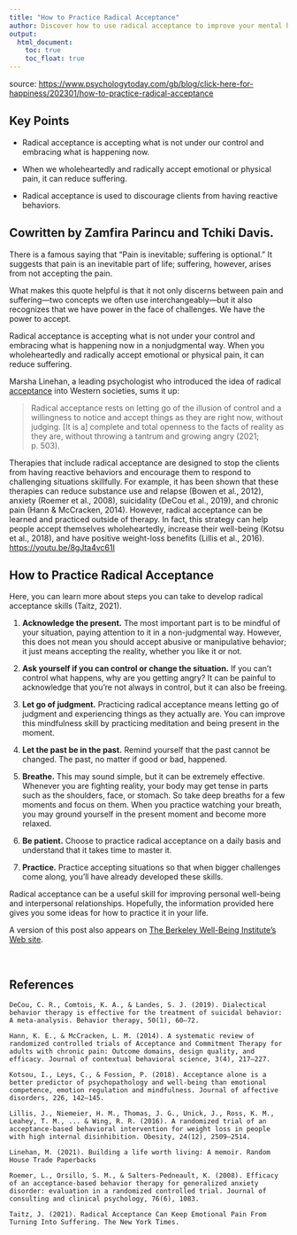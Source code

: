 ```yaml
---
title: "How to Practice Radical Acceptance"
author: Discover how to use radical acceptance to improve your mental health.
output: 
  html_document:
    toc: true
    toc_float: true
---
```


source: <https://www.psychologytoday.com/gb/blog/click-here-for-happiness/202301/how-to-practice-radical-acceptance>

## Key Points

-   Radical acceptance is accepting what is not under our control and embracing what is happening now.

-   When we wholeheartedly and radically accept emotional or physical pain, it can reduce suffering.

-   Radical acceptance is used to discourage clients from having reactive behaviors.

## Cowritten by Zamfira Parincu and Tchiki Davis.

There is a famous saying that “Pain is inevitable; suffering is optional.” It suggests that pain is an inevitable part of life; suffering, however, arises from not accepting the pain.

What makes this quote helpful is that it not only discerns between pain and suffering—two concepts we often use interchangeably—but it also recognizes that we have power in the face of challenges. We have the power to accept.

Radical acceptance is accepting what is not under your control and embracing what is happening now in a nonjudgmental way. When you wholeheartedly and radically accept emotional or physical pain, it can reduce suffering.

Marsha Linehan, a leading psychologist who introduced the idea of radical [acceptance](https://www.berkeleywellbeing.com/acceptance.html) into Western societies, sums it up:

> Radical acceptance rests on letting go of the illusion of control and a willingness to notice and accept things as they are right now, without judging. [It is a] complete and total openness to the facts of reality as they are, without throwing a tantrum and growing angry (2021; p. 503).

Therapies that include radical acceptance are designed to stop the clients from having reactive behaviors and encourage them to respond to challenging situations skillfully. For example, it has been shown that these therapies can reduce substance use and relapse (Bowen et al., 2012), anxiety (Roemer et al., 2008), suicidality (DeCou et al., 2019), and chronic pain (Hann & McCracken, 2014). However, radical acceptance can be learned and practiced outside of therapy. In fact, this strategy can help people accept themselves wholeheartedly, increase their well-being (Kotsu et al., 2018), and have positive weight-loss benefits (Lillis et al., 2016). <https://youtu.be/8gJta4vc61I>

## How to Practice Radical Acceptance

Here, you can learn more about steps you can take to develop radical acceptance skills (Taitz, 2021).

1.  **Acknowledge the present.** The most important part is to be mindful of your situation, paying attention to it in a non-judgmental way. However, this does not mean you should accept abusive or manipulative behavior; it just means accepting the reality, whether you like it or not.

2.  **Ask yourself if you can control or change the situation.** If you can’t control what happens, why are you getting angry? It can be painful to acknowledge that you’re not always in control, but it can also be freeing.

3.  **Let go of judgment.** Practicing radical acceptance means letting go of judgment and experiencing things as they actually are. You can improve this mindfulness skill by practicing meditation and being present in the moment.

4.  **Let the past be in the past.** Remind yourself that the past cannot be changed. The past, no matter if good or bad, happened.

5.  **Breathe.** This may sound simple, but it can be extremely effective. Whenever you are fighting reality, your body may get tense in parts such as the shoulders, face, or stomach. So take deep breaths for a few moments and focus on them. When you practice watching your breath, you may ground yourself in the present moment and become more relaxed.

6.  **Be patient.** Choose to practice radical acceptance on a daily basis and understand that it takes time to master it.

7.  **Practice.** Practice accepting situations so that when bigger challenges come along, you’ll have already developed these skills.

Radical acceptance can be a useful skill for improving personal well-being and interpersonal relationships. Hopefully, the information provided here gives you some ideas for how to practice it in your life.

A version of this post also appears on [The Berkeley Well-Being Institute's Web site](https://www.berkeleywellbeing.com/radical-acceptance.html).

<br>

## References

```         
DeCou, C. R., Comtois, K. A., & Landes, S. J. (2019). Dialectical behavior therapy is effective for the treatment of suicidal behavior: A meta-analysis. Behavior therapy, 50(1), 60–72.

Hann, K. E., & McCracken, L. M. (2014). A systematic review of randomized controlled trials of Acceptance and Commitment Therapy for adults with chronic pain: Outcome domains, design quality, and efficacy. Journal of contextual behavioral science, 3(4), 217–227.

Kotsou, I., Leys, C., & Fossion, P. (2018). Acceptance alone is a better predictor of psychopathology and well-being than emotional competence, emotion regulation and mindfulness. Journal of affective disorders, 226, 142–145.

Lillis, J., Niemeier, H. M., Thomas, J. G., Unick, J., Ross, K. M., Leahey, T. M., ... & Wing, R. R. (2016). A randomized trial of an acceptance-based behavioral intervention for weight loss in people with high internal disinhibition. Obesity, 24(12), 2509–2514.

Linehan, M. (2021). Building a life worth living: A memoir. Random House Trade Paperbacks

Roemer, L., Orsillo, S. M., & Salters-Pedneault, K. (2008). Efficacy of an acceptance-based behavior therapy for generalized anxiety disorder: evaluation in a randomized controlled trial. Journal of consulting and clinical psychology, 76(6), 1083.

Taitz, J. (2021). Radical Acceptance Can Keep Emotional Pain From Turning Into Suffering. The New York Times.
```
